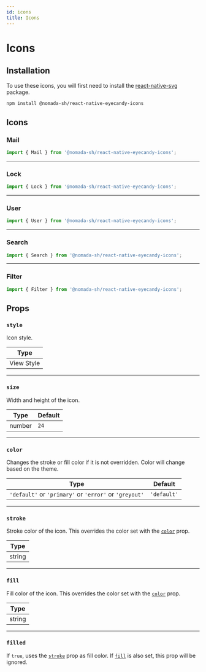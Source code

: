```yaml
---
id: icons
title: Icons
---
```


# Icons

## Installation

To use these icons, you will first need to install the [react-native-svg](https://github.com/react-native-community/react-native-svg) package.

```bash npm2yarn
npm install @nomada-sh/react-native-eyecandy-icons
```

## Icons

### Mail

```jsx
import { Mail } from '@nomada-sh/react-native-eyecandy-icons';
```


<Mail />

---

### Lock

```jsx
import { Lock } from '@nomada-sh/react-native-eyecandy-icons';
```


<Lock />

---

### User

```jsx
import { User } from '@nomada-sh/react-native-eyecandy-icons';
```


<User />

---

### Search

```jsx
import { Search } from '@nomada-sh/react-native-eyecandy-icons';
```


<Search />

---

### Filter

```jsx
import { Filter } from '@nomada-sh/react-native-eyecandy-icons';
```


<Filter />

## Props

### `style`

Icon style.

| Type       |
| ---------- |
| View Style |

---

### `size`

Width and height of the icon.

| Type   | Default |
| ------ | ------- |
| number | `24`    |

---

### `color`

Changes the stroke or fill color if it is not overridden. Color will change based on the theme.

| Type                                                   | Default     |
| ------------------------------------------------------ | ----------- |
| `'default'` or `'primary'` or `'error'` or `'greyout'` | `'default'` |

---

### `stroke`

Stroke color of the icon. This overrides the color set with the [`color`](#color) prop.

| Type   |
| ------ |
| string |

---

### `fill`

Fill color of the icon. This overrides the color set with the [`color`](#color) prop.

| Type   |
| ------ |
| string |

---

### `filled`

If `true`, uses the [`stroke`](#stroke) prop as fill color.
If [`fill`](#fill) is also set, this prop will be ignored.
